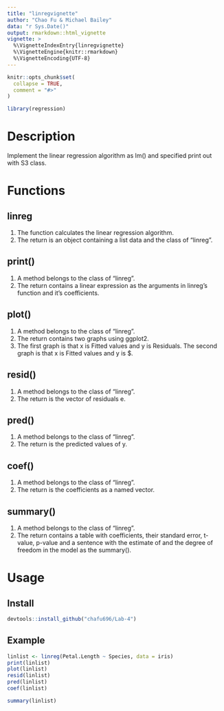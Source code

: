 ```yaml
---
title: "linregvignette"
author: "Chao Fu & Michael Bailey"
data: "r Sys.Date()"
output: rmarkdown::html_vignette
vignette: >
  %\VignetteIndexEntry{linregvignette}
  %\VignetteEngine{knitr::rmarkdown}
  %\VignetteEncoding{UTF-8}
---
```


```r
knitr::opts_chunk$set(
  collapse = TRUE,
  comment = "#>"
)
```

```r
library(regression)
```
# Description
Implement the linear regression algorithm as lm() and specified print out with S3 class.

# Functions

## linreg
1. The function calculates the linear regression algorithm. 
1. The return is an object containing a list data and the class of "linreg".

## print()
1. A method belongs to the class of "linreg".
1. The return contains a linear expression as the arguments in linreg's function and it's coefficients.

## plot()
1. A method belongs to the class of "linreg".
1. The return contains two graphs using ggplot2.
1. The first graph is that x is Fitted values and y is Residuals. The second graph is that x is Fitted values and y is $\sqrt{|Standardized residuals|}.

## resid()
1. A method belongs to the class of "linreg".
1. The return is the vector of residuals e.

## pred()
1. A method belongs to the class of "linreg".
1. The return is the predicted values of y.

## coef()
1. A method belongs to the class of "linreg".
1. The return is the coefficients as a named vector.

## summary()
1. A method belongs to the class of "linreg".
1. The return contains a table with coefficients, their standard error, t-value, p-value and a sentence with the estimate of \sigma and the degree of freedom in the model as the summary().

# Usage

## Install

```r
devtools::install_github("chafu696/Lab-4")

```

## Example
```r
linlist <- linreg(Petal.Length ~ Species, data = iris)
print(linlist)
plot(linlist)
resid(linlist)
pred(linlist)
coef(linlist)

summary(linlist)
```

